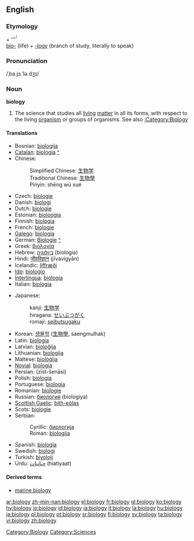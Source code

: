 {{wikipedia}}
==English==

===Etymology===
{{AGr.}} '''{{polytonic|[[βίος]]}}''' + '''{{polytonic|[[-λογία]]}}́́́<br/>
[[bio-]] (life) + [[-logy]] (branch of study, literally to speak)

===Pronunciation===
/ˌba.jɔ.ˈlə.dʒɪ/

===Noun===
'''biology'''

# The science that studies all [[living]] [[matter]] in all its forms, with respect to the living [[organism]] or groups of organisms.  See also [[:Category:Biology]]

====Translations====
{{top}}
*Bosnian: [[biologija#Bosnian|biologija]] {{f}}
*[[Catalan]]: [[biologia]] {{f}} [[:ca:biologia|^]]
*Chinese:
*:Simplified Chinese: [[生物学]]
*:Traditional Chinese: [[生物學]]
*:Pinyin: shēng wù xué
*Czech: [[biologie]] {{f}}
*Danish: [[biologi]]
*Dutch: [[biologie]]
*Estonian: [[bioloogia]]
*Finnish: [[biologia]]
*French: [[biologie]] {{f}}
*[[Galego]]: [[biología]] {{f}}
*German: [[Biologie]] {{f}} [[:de:Biologie|^]]
*Greek: [[βιολογία]] {{f}}
*Hebrew: [[ביולוגיה]] (biologia) {{f}}
*Hindi: [[जीवविज्ञान]] (jīvavigyān)
*Icelandic: [[líffræði]] {{f}}
*[[Ido]]: [[biologio]]
*[[Interlingua]]: [[biologia]]
*Italian: [[biologia]] {{f}}
{{mid}}
*Japanese:
*:kanji: [[生物学]]
*:hiragana: [[せいぶつがく]]
*:romaji: [[seibutsugaku]]
*Korean: [[생물학]] ([[生物學]], saengmulhak)
*Latin: [[biologia]] {{f}}
*Latvian: [[bioloĝija]] {{f}}
*Lithuanian: [[biologija]] {{f}}
*Maltese: [[bioloġija]]
*[[Novial]]: [[biologia]]
*Persian: {{FAchar|[[زیست‌شناسی]]}} (zīst-šenāsi)
*Polish: [[biologia]] {{f}}
*Portuguese: [[biologia]] {{f}}
*Romanian: [[biologie]] {{f}}
*Russian: [[биология]] (biologiya)
*[[Scottish Gaelic]]: [[bith-eòlas]] {{m}}
*Scots: [[biologie]]
*Serbian:
*:Cyrillic: [[биологија#Serbian|биологија]] {{f}}
*:Roman: [[biologija#Serbian|biologija]] {{f}}
*Spanish: [[biología]] {{f}}
*Swedish: [[biologi]] {{c}}
*Turkish: [[biyoloji]]
*Urdu: [[حیاتیات]] (hiatiyaat) {{f}}
{{bottom}}

====Derived terms====
*[[marine biology]]

[[Category:Biology]]
[[Category:Sciences]]

[[ar:biology]]
[[zh-min-nan:biology]]
[[el:biology]]
[[fr:biology]]
[[gl:biology]]
[[ko:biology]]
[[hy:biology]]
[[io:biology]]
[[id:biology]]
[[ia:biology]]
[[it:biology]]
[[la:biology]]
[[hu:biology]]
[[ja:biology]]
[[pl:biology]]
[[pt:biology]]
[[sr:biology]]
[[fi:biology]]
[[sv:biology]]
[[ta:biology]]
[[vi:biology]]
[[zh:biology]]